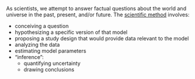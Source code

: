 
As scientists, we attempt to answer factual questions about the world and universe in the past, present, and/or future. 
The [scientific method](https://en.wikipedia.org/wiki/Scientific_method) involves:
  
* conceiving a question
* hypothesizing a specific version of that model 
* proposing a study design that would provide data relevant to the model
* analyzing the data
* estimating model parameters
* "inference":
    - quantifying uncertainty
    - drawing conclusions
